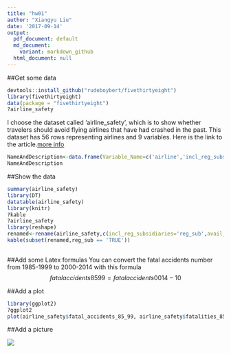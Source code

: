 ```yaml
---
title: "hw01"
author: "Xiangyu Liu"
date: '2017-09-14'
output:
  pdf_document: default
  md_document:
    variant: markdown_github
  html_document: null
---
```

##Get some data

```r
devtools::install_github("rudeboybert/fivethirtyeight")
library(fivethirtyeight)
data(package = "fivethirtyeight")
?airline_safety
```
I choose the dataset called 'airline_safety', which is to show whether travelers should avoid flying airlines that have had crashed in the past. This dataset has 56 rows representing airlines and 9 variables. Here is the link to the article.[more info](http://fivethirtyeight.com/features/should-travelers-avoid-flying-airlines-that-have-had-crashes-in-the-past/.)

```r
NameAndDescription<-data.frame(Variable_Name=c('airline','incl_reg_subsidiaries','avail_seat_km_per_week','incidents_85_99'),Variable_Description=c("airline","indicates that regional subsidiaries are included","available seat kilometers flown every week",'Total number of incidents, 1985-1999'))
NameAndDescription
```

##Show the data
```r
summary(airline_safety)
library(DT)
datatable(airline_safety)
library(knitr)
?kable
?airline_safety
library(reshape)
renamed<-rename(airline_safety,c(incl_reg_subsidiaries='reg_sub',avail_seat_km_per_week='avail_seat'))
kable(subset(renamed,reg_sub == 'TRUE'))
  
```

##Add some Latex formulas
You can convert the fatal accidents number from 1985-1999 to 2000-2014 with this formula
$$ fatal accidents 85 99 = fatal accidents 00 14 - 10 $$

##Add a plot
```r
library(ggplot2)
?ggplot2
plot(airline_safety$fatal_accidents_85_99, airline_safety$fatalities_85_99,main='Fatal accicents and facilities in 1985-1999',xlab='fatal accidents in 1985-1999',ylab='facilities in 1985-19999')
```

##Add a picture

![](http://cdn-image.travelandleisure.com/sites/default/files/styles/1600x1000/public/wackiest-airplanes-plane1215.jpg?itok=XpmhZDq8)


